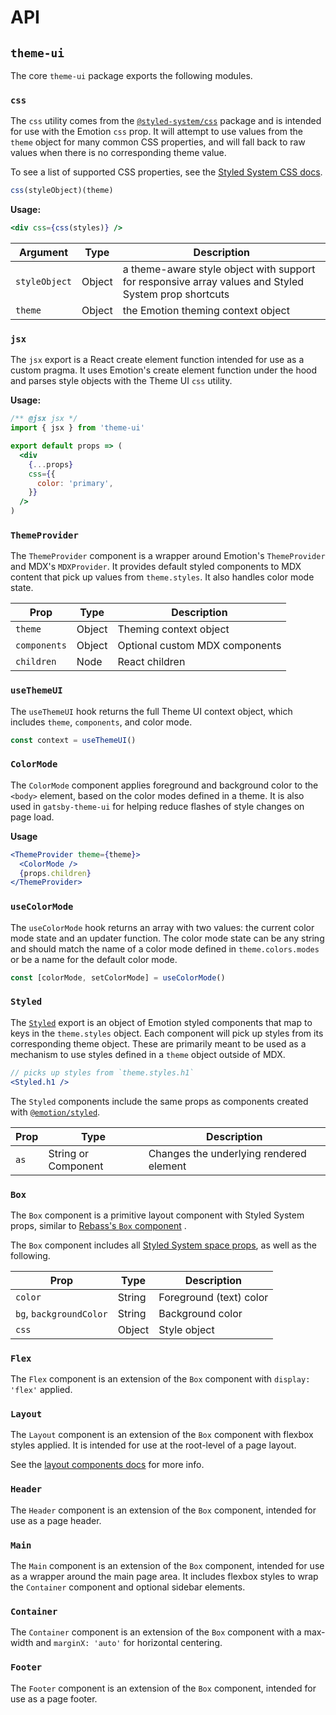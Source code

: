 

# API

## `theme-ui`

The core `theme-ui` package exports the following modules.

### `css`

The `css` utility comes from the [`@styled-system/css`][styled-system/css] package and is intended for use with the Emotion `css` prop.
It will attempt to use values from the `theme` object for many common CSS properties, and will fall back to raw values when there is no corresponding theme value.

To see a list of supported CSS properties, see the [Styled System CSS docs](https://styled-system.com/css/#theme-keys).

```js
css(styleObject)(theme)
```

**Usage:**

```jsx
<div css={css(styles)} />
```

| Argument      | Type   | Description                                                                                          |
| ------------- | ------ | ---------------------------------------------------------------------------------------------------- |
| `styleObject` | Object | a theme-aware style object with support for responsive array values and Styled System prop shortcuts |
| `theme`       | Object | the Emotion theming context object                                                                   |

### `jsx`

The `jsx` export is a React create element function intended for use as a custom pragma. It uses Emotion's create element function under the hood and parses style objects with the Theme UI `css` utility.

**Usage:**

```jsx
/** @jsx jsx */
import { jsx } from 'theme-ui'

export default props => (
  <div
    {...props}
    css={{
      color: 'primary',
    }}
  />
)
```

### `ThemeProvider`

The `ThemeProvider` component is a wrapper around Emotion's `ThemeProvider` and MDX's `MDXProvider`.
It provides default styled components to MDX content that pick up values from `theme.styles`.
It also handles color mode state.

| Prop         | Type   | Description                    |
| ------------ | ------ | ------------------------------ |
| `theme`      | Object | Theming context object         |
| `components` | Object | Optional custom MDX components |
| `children`   | Node   | React children                 |

### `useThemeUI`

The `useThemeUI` hook returns the full Theme UI context object, which includes `theme`, `components`, and color mode.

```js
const context = useThemeUI()
```

### `ColorMode`

The `ColorMode` component applies foreground and background color to the `<body>` element, based on the color modes defined in a theme.
It is also used in `gatsby-theme-ui` for helping reduce flashes of style changes on page load.

**Usage**

```jsx
<ThemeProvider theme={theme}>
  <ColorMode />
  {props.children}
</ThemeProvider>
```

### `useColorMode`

The `useColorMode` hook returns an array with two values: the current color mode state and an updater function.
The color mode state can be any string and should match the name of a color mode defined in `theme.colors.modes` or be a name for the default color mode.

```js
const [colorMode, setColorMode] = useColorMode()
```

### `Styled`

The [`Styled`](/styled) export is an object of Emotion styled components that map to keys in the `theme.styles` object.
Each component will pick up styles from its corresponding theme object.
These are primarily meant to be used as a mechanism to use styles defined in a `theme` object outside of MDX.

```jsx
// picks up styles from `theme.styles.h1`
<Styled.h1 />
```

The `Styled` components include the same props as components created with [`@emotion/styled`](https://emotion.sh/docs/styled).

| Prop | Type                | Description                             |
| ---- | ------------------- | --------------------------------------- |
| `as` | String or Component | Changes the underlying rendered element |

### `Box`

The `Box` component is a primitive layout component with Styled System props, similar to [Rebass's `Box` component](https://rebassjs.org/Box/) .

The `Box` component includes all [Styled System space props](https://styled-system.com/api#space), as well as the following.

| Prop                    | Type   | Description             |
| ----------------------- | ------ | ----------------------- |
| `color`                 | String | Foreground (text) color |
| `bg`, `backgroundColor` | String | Background color        |
| `css`                   | Object | Style object            |

<!-- todo: note about deprecating other style props -->

### `Flex`

The `Flex` component is an extension of the `Box` component with `display: 'flex'` applied.

### `Layout`

The `Layout` component is an extension of the `Box` component with flexbox styles applied.
It is intended for use at the root-level of a page layout.

See the [layout components docs](/layout) for more info.

### `Header`

The `Header` component is an extension of the `Box` component, intended for use as a page header.

### `Main`

The `Main` component is an extension of the `Box` component, intended for use as a wrapper around the main page area.
It includes flexbox styles to wrap the `Container` component and optional sidebar elements.

### `Container`

The `Container` component is an extension of the `Box` component with a max-width and `marginX: 'auto'` for horizontal centering.

### `Footer`

The `Footer` component is an extension of the `Box` component, intended for use as a page footer.

[styled-system/css]: https://styled-system.com/css
